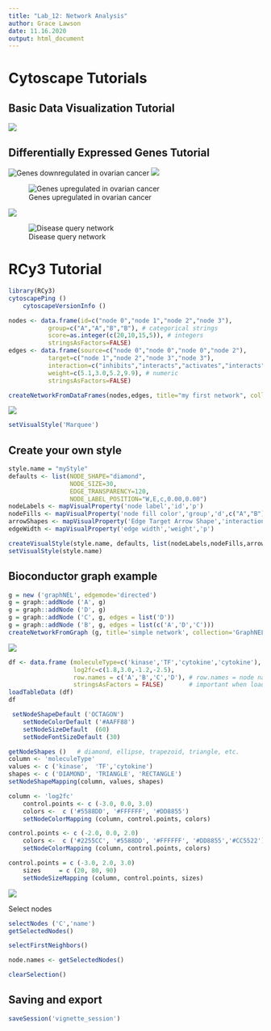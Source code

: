 ```yaml
---
title: "Lab_12: Network Analysis"
author: Grace Lawson
date: 11.16.2020
output: html_document
---
```


# Cytoscape Tutorials
## Basic Data Visualization Tutorial 
![](images/gal_cytoscape_image.png)

## Differentially Expressed Genes Tutorial 
![Genes downregulated in ovarian cancer](images/de_genes_down.png)
![](images/de_genes_down_enrichment.png)

![Genes upregulated in ovarian cancer](images/de_genes_up.png)

![](images/de_genes_up_enrichment.png)

![Disease query network](images/disease_query_network.png)

# RCy3 Tutorial
```r
library(RCy3)
cytoscapePing ()
    cytoscapeVersionInfo ()
```

```r
nodes <- data.frame(id=c("node 0","node 1","node 2","node 3"),
           group=c("A","A","B","B"), # categorical strings
           score=as.integer(c(20,10,15,5)), # integers
           stringsAsFactors=FALSE)
edges <- data.frame(source=c("node 0","node 0","node 0","node 2"),
           target=c("node 1","node 2","node 3","node 3"),
           interaction=c("inhibits","interacts","activates","interacts"),  # optional
           weight=c(5.1,3.0,5.2,9.9), # numeric
           stringsAsFactors=FALSE)

createNetworkFromDataFrames(nodes,edges, title="my first network", collection="DataFrame Example")
```
![](images/my_first_network.png) 

```r
setVisualStyle('Marquee')
```

## Create your own style
```r
style.name = "myStyle"
defaults <- list(NODE_SHAPE="diamond",
                 NODE_SIZE=30,
                 EDGE_TRANSPARENCY=120,
                 NODE_LABEL_POSITION="W,E,c,0.00,0.00")
nodeLabels <- mapVisualProperty('node label','id','p')
nodeFills <- mapVisualProperty('node fill color','group','d',c("A","B"), c("#FF9900","#66AAAA"))
arrowShapes <- mapVisualProperty('Edge Target Arrow Shape','interaction','d',c("activates","inhibits","interacts"),c("Arrow","T","None"))
edgeWidth <- mapVisualProperty('edge width','weight','p')

createVisualStyle(style.name, defaults, list(nodeLabels,nodeFills,arrowShapes,edgeWidth))
setVisualStyle(style.name)
```

## Bioconductor graph example
```r
g = new ('graphNEL', edgemode='directed')
g = graph::addNode ('A', g)
g = graph::addNode ('D', g)
g = graph::addNode ('C', g, edges = list('D'))
g = graph::addNode ('B', g, edges = list(c('A','D','C')))
createNetworkFromGraph (g, title='simple network', collection='GraphNEL Example')
```
![](images/simple_network.png)

```r
df <- data.frame (moleculeType=c('kinase','TF','cytokine','cytokine'),
                  log2fc=c(1.8,3.0,-1.2,-2.5),
                  row.names = c('A','B','C','D'), # row.names = node names
                  stringsAsFactors = FALSE)       # important when loading strings!
loadTableData (df)
df
```
```r
 setNodeShapeDefault ('OCTAGON')
    setNodeColorDefault ('#AAFF88')
    setNodeSizeDefault  (60)
    setNodeFontSizeDefault (30)
```

```r
getNodeShapes ()   # diamond, ellipse, trapezoid, triangle, etc.
column <- 'moleculeType'
values <- c ('kinase',  'TF','cytokine')
shapes <- c ('DIAMOND', 'TRIANGLE', 'RECTANGLE')
setNodeShapeMapping(column, values, shapes)
```

```r
column <- 'log2fc'
    control.points <- c (-3.0, 0.0, 3.0)
    colors <-  c ('#5588DD', '#FFFFFF', '#DD8855')
    setNodeColorMapping (column, control.points, colors)
```
```r
control.points <- c (-2.0, 0.0, 2.0)
    colors <-  c ('#2255CC', '#5588DD', '#FFFFFF', '#DD8855','#CC5522')
    setNodeColorMapping (column, control.points, colors)
```
```r
control.points = c (-3.0, 2.0, 3.0)
    sizes     = c (20, 80, 90)
    setNodeSizeMapping (column, control.points, sizes)
```
![](images/node_shapes_network.png)

Select nodes
```r
selectNodes ('C','name')
getSelectedNodes()
```
```r
selectFirstNeighbors()
```
```r
node.names <- getSelectedNodes()
```

```r
clearSelection()
```

## Saving and export
```r
saveSession('vignette_session')
```

